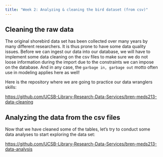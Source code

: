 ```yaml
---
title: "Week 2: Analyzing & cleaning the bird dataset (from csv)"
---
```



## Cleaning the raw data

The original shorebird data set has been collected over many years by many different researchers. It is thus prone to have some data quality issues. Before we can ingest our data into our database, we will have to implement some data cleaning on the csv files to make sure we do not loose information during the import due to the constraints we can impose on the database. And in any case, the `garbage in, garbage out` motto often use in modeling applies here as well!

Here is the repository where we are going to practice our data wranglers skills:

<https://github.com/UCSB-Library-Research-Data-Services/bren-meds213-data-cleaning>


## Analyzing the data from the csv files

Now that we have cleaned some of the tables, let's try to conduct some data analyses to start exploring the data set:

<https://github.com/UCSB-Library-Research-Data-Services/bren-meds213-data-analysis>

